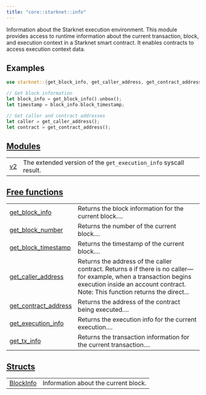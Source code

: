 ```yaml
---
title: "core::starknet::info"
---
```



Information about the Starknet execution environment.
This module provides access to runtime information about the current transaction,
block, and execution context in a Starknet smart contract. It enables contracts
to access execution context data.
## Examples

```rust
use starknet::{get_block_info, get_caller_address, get_contract_address};

// Get block information
let block_info = get_block_info().unbox();
let timestamp = block_info.block_timestamp;

// Get caller and contract addresses
let caller = get_caller_address();
let contract = get_contract_address();
```



## [Modules](./core-starknet-info-modules)

| | |
|:---|:---|
| [v2](./core-starknet-info-v2) | The extended version of the `get_execution_info`  syscall result. |

## [Free functions](./core-starknet-info-free_functions)

| | |
|:---|:---|
| [get_block_info](./core-starknet-info-get_block_info) | Returns the block information for the current block.... |
| [get_block_number](./core-starknet-info-get_block_number) | Returns the number of the current block.... |
| [get_block_timestamp](./core-starknet-info-get_block_timestamp) | Returns the timestamp of the current block.... |
| [get_caller_address](./core-starknet-info-get_caller_address) | Returns the address of the caller contract. Returns `0`  if there is no caller—for example, when a transaction begins execution inside an account contract. Note: This function returns the direct... |
| [get_contract_address](./core-starknet-info-get_contract_address) | Returns the address of the contract being executed.... |
| [get_execution_info](./core-starknet-info-get_execution_info) | Returns the execution info for the current execution.... |
| [get_tx_info](./core-starknet-info-get_tx_info) | Returns the transaction information for the current transaction.... |

## [Structs](./core-starknet-info-structs)

| | |
|:---|:---|
| [BlockInfo](./core-starknet-info-BlockInfo) | Information about the current block. |

